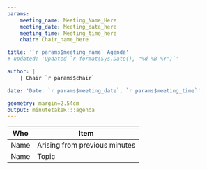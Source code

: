 ```yaml
---
params:
    meeting_name: Meeting_Name_Here
    meeting_date: Meeting_date_here
    meeting_time: Meeting_time_here
    chair: Chair_name_here

title: '`r params$meeting_name` Agenda'
# updated: 'Updated `r format(Sys.Date(), "%d %B %Y")`'

author: |
    | Chair `r params$chair`

date: 'Date: `r params$meeting_date`, `r params$meeting_time`'

geometry: margin=2.54cm
output: minutetakeR:::agenda
---
```


Who       | Item
--------- | ---------
Name      | Arising from previous minutes 
Name      | Topic
